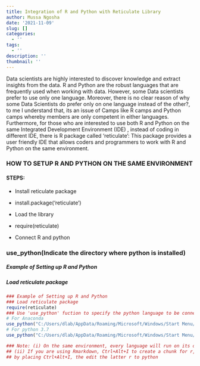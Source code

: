 ```yaml
---
title: Integration of R and Python with Reticulate Library
author: Mussa Ngosha
date: '2021-11-09'
slug: []
categories:
  - ''
tags:
  - ''
description: ''
thumbnail: ''
---
```

Data scientists are highly interested to discover knowledge and extract insights from the data. R and Python are the robust languages that are frequently used when working with data. However, some Data scientists prefer to use only one language. Moreover, there is no clear reason of why some Data Scientists do prefer only on one language instead of the other?, to me I understand that, its an issue of Camps like R camps and Python camps whereby members are only competent in either languages. Furthermore, for those who are interested to use both R and Python on the same Integrated Development Environment (IDE)  , instead of coding in different IDE, there is R package called 'reticulate': This package provides a user friendly IDE that allows coders and programmers to work with R and Python on the same environment.

### HOW TO SETUP R AND PYTHON ON THE SAME ENVIRONMENT 
#### STEPS:

+ Install reticulate package

+ install.package('reticulate')

+ Load the library

+ require(reticulate)
   
+ Connect R and python

### use_python(Indicate the directory where python is installed)

##### Example of Setting up R and Python 
##### Load reticulate package
```r
### Example of Setting up R and Python 
### Load reticulate package
require(reticulate)
### Use 'use_python' fuction to specify the python language to be connected
# For Anaconda
use_python("C:/Users/dlab/AppData/Roaming/Microsoft/Windows/Start Menu/Programs/Anaconda3 (64-bit)")
# For python 3.7
use_python("C:/Users/dlab/AppData/Roaming/Microsoft/Windows/Start Menu/Programs/Python 3.7")

### Note: (i) On the same environment, every language will run on its own chunk like r chunk and python chunk.
## (ii) If you are using Rmarkdown, Ctrl+Alt+I to create a chunk for r, if you want a python chunk, create below
## by placing Ctrl+Alt+I, the edit the latter r to python
```




